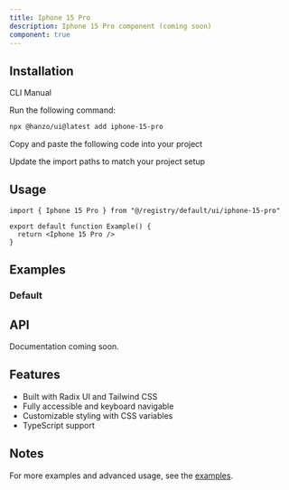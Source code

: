 ```yaml
---
title: Iphone 15 Pro
description: Iphone 15 Pro component (coming soon)
component: true
---
```


<ComponentPreview name="iphone-15-pro-demo" />

## Installation

<Tabs defaultValue="cli">

<TabsList>
  <TabsTrigger value="cli">CLI</TabsTrigger>
  <TabsTrigger value="manual">Manual</TabsTrigger>
</TabsList>

<TabsContent value="cli">

<Steps>

<Step>Run the following command:</Step>

```bash
npx @hanzo/ui@latest add iphone-15-pro
```

</Steps>

</TabsContent>

<TabsContent value="manual">

<Steps>

<Step>Copy and paste the following code into your project</Step>

<ComponentSource name="iphone-15-pro" />

<Step>Update the import paths to match your project setup</Step>

</Steps>

</TabsContent>

</Tabs>

## Usage

```tsx
import { Iphone 15 Pro } from "@/registry/default/ui/iphone-15-pro"

export default function Example() {
  return <Iphone 15 Pro />
}
```

## Examples

### Default

<ComponentPreview name="iphone-15-pro-demo" />

## API

Documentation coming soon.

## Features

- Built with Radix UI and Tailwind CSS
- Fully accessible and keyboard navigable
- Customizable styling with CSS variables
- TypeScript support

## Notes

For more examples and advanced usage, see the [examples](/examples).
